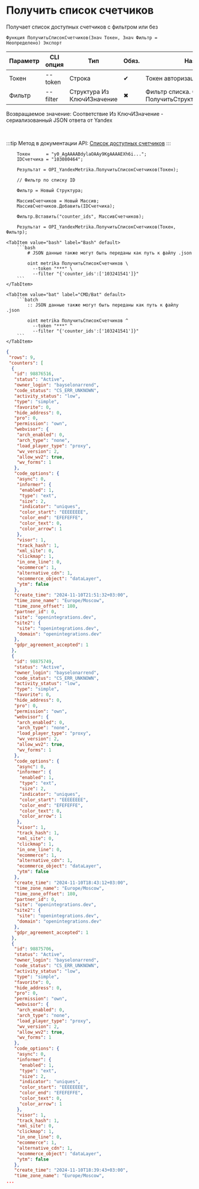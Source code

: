 ﻿---
sidebar_position: 6
description: Получить список счетчиков и другие функции для работы с Yandex Metrika в Открытом пакете интеграций - бесплатной open-source библиотеке интеграций для 1С:Предприятие 8, OneScript и CLI
keywords: [1C, 1С, 1С:Предприятие, 1С:Предприятие 8.3, API, Интеграция, Сервисы, Обмен, OneScript, CLI, Yandex Metrika]
---


# Получить список счетчиков
 Получает список доступных счетчиков с фильтром или без



`Функция ПолучитьСписокСчетчиков(Знач Токен, Знач Фильтр = Неопределено) Экспорт`

  | Параметр | CLI опция | Тип | Обяз. | Назначение |
  |-|-|-|-|-|
  | Токен | --token | Строка | &#x2714; | Токен авторизации |
  | Фильтр | --filter | Структура Из КлючИЗначение | &#x2716; | Фильтр списка. См. ПолучитьСтруктуруФильтраСчетчиков |

  
  Возвращаемое значение:   Соответствие Из КлючИЗначение - сериализованный JSON ответа от Yandex

<br/>

:::tip
Метод в документации API: [Список доступных счетчиков](https://yandex.ru/dev/metrika/ru/management/openapi/counter/counters)
:::
<br/>



```bsl title="Пример использования для 1С:Предприятие/OneScript"
    Токен      = "y0_AgAAAABdylaOAAy9KgAAAAEXh6i...";
    IDСчетчика = "103080464";

    Результат = OPI_YandexMetrika.ПолучитьСписокСчетчиков(Токен);

    // Фильтр по списку ID

    Фильтр = Новый Структура;

    МассивСчетчиков = Новый Массив;
    МассивСчетчиков.Добавить(IDСчетчика);

    Фильтр.Вставить("counter_ids", МассивСчетчиков);

    Результат = OPI_YandexMetrika.ПолучитьСписокСчетчиков(Токен, Фильтр);
```
    

 <Tabs>
  
    <TabItem value="bash" label="Bash" default>
        ```bash
            # JSON данные также могут быть переданы как путь к файлу .json
            
            oint metrika ПолучитьСписокСчетчиков \
              --token "***" \
              --filter "{'counter_ids':['103241541']}"
        ```
    </TabItem>
  
    <TabItem value="bat" label="CMD/Bat" default>
        ```batch
            :: JSON данные также могут быть переданы как путь к файлу .json
            
            oint metrika ПолучитьСписокСчетчиков ^
              --token "***" ^
              --filter "{'counter_ids':['103241541']}"
        ```
    </TabItem>
</Tabs>


```json title="Результат"
{
 "rows": 9,
 "counters": [
  {
   "id": 98876516,
   "status": "Active",
   "owner_login": "bayselonarrend",
   "code_status": "CS_ERR_UNKNOWN",
   "activity_status": "low",
   "type": "simple",
   "favorite": 0,
   "hide_address": 0,
   "pro": 0,
   "permission": "own",
   "webvisor": {
    "arch_enabled": 0,
    "arch_type": "none",
    "load_player_type": "proxy",
    "wv_version": 2,
    "allow_wv2": true,
    "wv_forms": 1
   },
   "code_options": {
    "async": 0,
    "informer": {
     "enabled": 1,
     "type": "ext",
     "size": 2,
     "indicator": "uniques",
     "color_start": "EEEEEEEE",
     "color_end": "EFEFEFFE",
     "color_text": 0,
     "color_arrow": 1
    },
    "visor": 1,
    "track_hash": 1,
    "xml_site": 0,
    "clickmap": 1,
    "in_one_line": 0,
    "ecommerce": 1,
    "alternative_cdn": 1,
    "ecommerce_object": "dataLayer",
    "ytm": false
   },
   "create_time": "2024-11-10T21:51:32+03:00",
   "time_zone_name": "Europe/Moscow",
   "time_zone_offset": 180,
   "partner_id": 0,
   "site": "openintegrations.dev",
   "site2": {
    "site": "openintegrations.dev",
    "domain": "openintegrations.dev"
   },
   "gdpr_agreement_accepted": 1
  },
  {
   "id": 98875749,
   "status": "Active",
   "owner_login": "bayselonarrend",
   "code_status": "CS_ERR_UNKNOWN",
   "activity_status": "low",
   "type": "simple",
   "favorite": 0,
   "hide_address": 0,
   "pro": 0,
   "permission": "own",
   "webvisor": {
    "arch_enabled": 0,
    "arch_type": "none",
    "load_player_type": "proxy",
    "wv_version": 2,
    "allow_wv2": true,
    "wv_forms": 1
   },
   "code_options": {
    "async": 0,
    "informer": {
     "enabled": 1,
     "type": "ext",
     "size": 2,
     "indicator": "uniques",
     "color_start": "EEEEEEEE",
     "color_end": "EFEFEFFE",
     "color_text": 0,
     "color_arrow": 1
    },
    "visor": 1,
    "track_hash": 1,
    "xml_site": 0,
    "clickmap": 1,
    "in_one_line": 0,
    "ecommerce": 1,
    "alternative_cdn": 1,
    "ecommerce_object": "dataLayer",
    "ytm": false
   },
   "create_time": "2024-11-10T18:43:12+03:00",
   "time_zone_name": "Europe/Moscow",
   "time_zone_offset": 180,
   "partner_id": 0,
   "site": "openintegrations.dev",
   "site2": {
    "site": "openintegrations.dev",
    "domain": "openintegrations.dev"
   },
   "gdpr_agreement_accepted": 1
  },
  {
   "id": 98875706,
   "status": "Active",
   "owner_login": "bayselonarrend",
   "code_status": "CS_ERR_UNKNOWN",
   "activity_status": "low",
   "type": "simple",
   "favorite": 0,
   "hide_address": 0,
   "pro": 0,
   "permission": "own",
   "webvisor": {
    "arch_enabled": 0,
    "arch_type": "none",
    "load_player_type": "proxy",
    "wv_version": 2,
    "allow_wv2": true,
    "wv_forms": 1
   },
   "code_options": {
    "async": 0,
    "informer": {
     "enabled": 1,
     "type": "ext",
     "size": 2,
     "indicator": "uniques",
     "color_start": "EEEEEEEE",
     "color_end": "EFEFEFFE",
     "color_text": 0,
     "color_arrow": 1
    },
    "visor": 1,
    "track_hash": 1,
    "xml_site": 0,
    "clickmap": 1,
    "in_one_line": 0,
    "ecommerce": 1,
    "alternative_cdn": 1,
    "ecommerce_object": "dataLayer",
    "ytm": false
   },
   "create_time": "2024-11-10T18:39:43+03:00",
   "time_zone_name": "Europe/Moscow",
...
```
